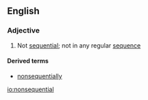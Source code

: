 ==English==

===Adjective===
{{en-adj|-}}

# Not [[sequential]]; not in any regular [[sequence]]

====Derived terms====
* [[nonsequentially]]

[[io:nonsequential]]